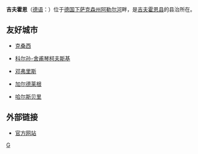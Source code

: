 {{Infobox Settlement
| name = 吉夫霍恩<br/>Gifhorn
| image_skyline = Altes Rathaus GF.jpg
| imagesize = 250px
| image_caption = 
| image_flag = 
| image_shield = DEU Gifhorn COA.svg
| pushpin_map = Germany
| pushpin_label_position = bottom
| subdivision_type = 国家
| subdivision_name = {{GER}}
| subdivision_type1 = [[德国行政区划|州]]
| subdivision_name1 = [[下萨克森州|下萨克森州]]
| subdivision_type2 = [[德国行政区划|县]]
| subdivision_name2 =  [[吉夫霍恩县|吉夫霍恩县]]
| elevation_m = 59
| elevation_ft = 
| area_total_km2 = 104.86
| population_as_of = 2009年
| population_total = 41616
| population_density_km2 = auto
| timezone = [[CET|CET]]
| utc_offset = +1
| timezone_DST = [[CEST|CEST]]
| utc_offset_DST = +2
| website = [http://www.stadt-gifhorn.de 官方网站] 
}}
'''吉夫霍恩'''（[[德语|德语]]：'''{{lang|de|Gifhorn}}'''）位于[[德国|德国]][[下萨克森州|下萨克森州]][[阿勒尔河|阿勒尔河]]畔，是[[吉夫霍恩县|吉夫霍恩县]]的县治所在。

==友好城市==
*{{GRE}}[[克桑西|克桑西]]
*{{UKR}}[[科尔孙-舍甫琴柯夫斯基|科尔孙-舍甫琴柯夫斯基]]
*{{GBR}}[[邓弗里斯|邓弗里斯]]
*{{GER}}[[加尔德莱根|加尔德莱根]]
*{{SWE}}[[哈尔斯贝里|哈尔斯贝里]]

==外部链接==
*[http://www.stadt-gifhorn.de 官方网站]{{Wayback|url=http://www.stadt-gifhorn.de/ |date=20050324014902 }}

{{Authority control}}
{{Germany-geo-stub}}

[[Category:下萨克森州市镇|G]]